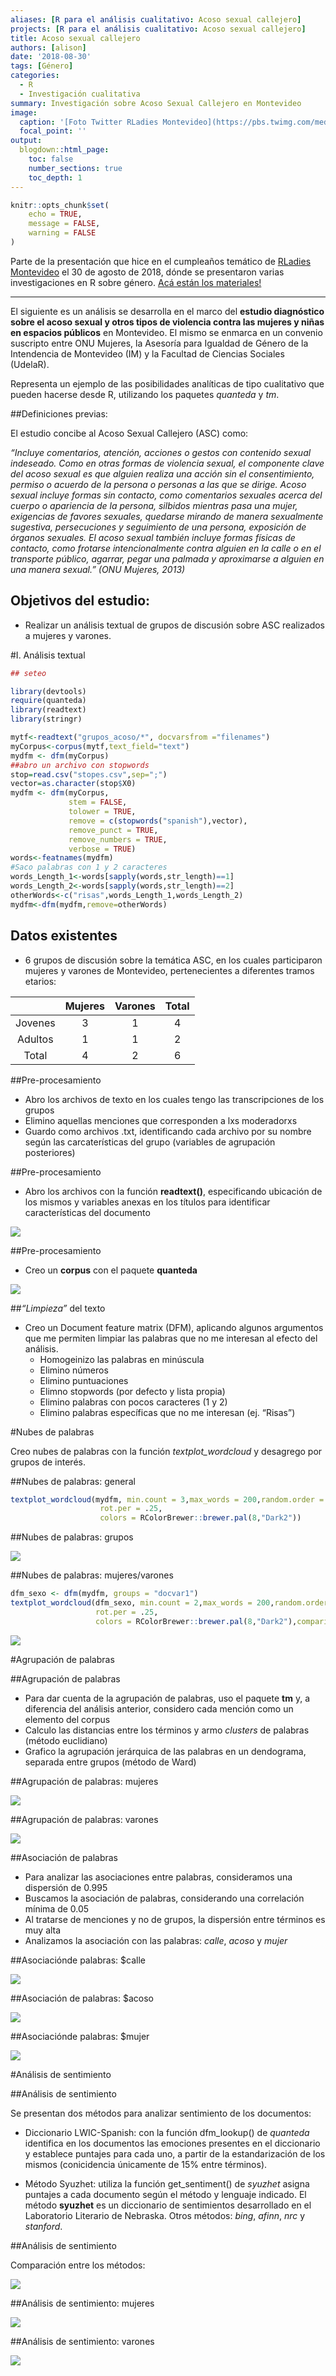 ```yaml
---
aliases: [R para el análisis cualitativo: Acoso sexual callejero]
projects: [R para el análisis cualitativo: Acoso sexual callejero]
title: Acoso sexual callejero
authors: [alison]
date: '2018-08-30'
tags: [Género]
categories:
  - R
  - Investigación cualitativa
summary: Investigación sobre Acoso Sexual Callejero en Montevideo
image:
  caption: '[Foto Twitter RLadies Montevideo](https://pbs.twimg.com/media/Dl4kb0LXoAAOFrP?format=jpg&name=4096x4096)'
  focal_point: ''
output:
  blogdown::html_page:
    toc: false
    number_sections: true
    toc_depth: 1
---
```



```r
knitr::opts_chunk$set(
	echo = TRUE,
	message = FALSE,
	warning = FALSE
)
```


Parte de la presentación que hice en el cumpleaños temático de [RLadies Montevideo](https://twitter.com/RLadiesMVD) el 30 de agosto de 2018, dónde se presentaron varias investigaciones en R sobre género. [Acá están los materiales!](https://github.com/rladies/meetup-presentations_montevideo/tree/master/2018-08-30-1er_a%C3%B1o)

______________


El siguiente es un análisis se desarrolla en el marco del __estudio diagnóstico sobre el acoso sexual y otros tipos de violencia contra las mujeres y niñas en espacios públicos__ en Montevideo. El mismo se enmarca en un convenio suscripto entre ONU Mujeres, la Asesoría para Igualdad de Género de la Intendencia de Montevideo (IM) y la Facultad de Ciencias Sociales (UdelaR).

Representa un ejemplo de las posibilidades analíticas de tipo cualitativo que pueden hacerse desde R, utilizando los paquetes _quanteda_ y _tm_. 



##Definiciones previas:

El estudio concibe al Acoso Sexual Callejero (ASC) como:

_"Incluye comentarios, atención, acciones o gestos con contenido sexual indeseado. Como en
otras formas de violencia sexual, el componente clave del acoso sexual es que alguien
realiza una acción sin el consentimiento, permiso o acuerdo de la persona o personas a las
que se dirige. Acoso sexual incluye formas sin contacto, como comentarios sexuales acerca
del cuerpo o apariencia de la persona, silbidos mientras pasa una mujer, exigencias de
favores sexuales, quedarse mirando de manera sexualmente sugestiva, persecuciones y
seguimiento de una persona, exposición de órganos sexuales. El acoso sexual también
incluye formas físicas de contacto, como frotarse intencionalmente contra alguien en la
calle o en el transporte público, agarrar, pegar una palmada y aproximarse a alguien en una
manera sexual." (ONU Mujeres, 2013)_


## Objetivos del estudio:

- Realizar un análisis textual de grupos de discusión sobre ASC realizados a mujeres y varones.


#I. Análisis textual

```r
## seteo

library(devtools)
require(quanteda)
library(readtext)
library(stringr)

mytf<-readtext("grupos_acoso/*", docvarsfrom ="filenames")
myCorpus<-corpus(mytf,text_field="text")
mydfm <- dfm(myCorpus)
##abro un archivo con stopwords
stop=read.csv("stopes.csv",sep=";")
vector=as.character(stop$X0)
mydfm <- dfm(myCorpus,
             stem = FALSE,
             tolower = TRUE,
             remove = c(stopwords("spanish"),vector), 
             remove_punct = TRUE, 
             remove_numbers = TRUE, 
             verbose = TRUE)
words<-featnames(mydfm)
#Saco palabras con 1 y 2 caracteres
words_Length_1<-words[sapply(words,str_length)==1]
words_Length_2<-words[sapply(words,str_length)==2]
otherWords<-c("risas",words_Length_1,words_Length_2) 
mydfm<-dfm(mydfm,remove=otherWords)
```


## Datos existentes

- 6 grupos de discusión sobre la temática ASC, en los cuales participaron mujeres y varones de Montevideo, pertenecientes a diferentes tramos etarios:


|         | Mujeres | Varones|Total
| :-----: |:-------:| :-----:|:-----:|
| Jovenes | 3       | 1      |4      |
| Adultos | 1       | 1      |2      |
| Total   | 4       | 2      |6      |


##Pre-procesamiento

- Abro los archivos de texto en los cuales tengo las transcripciones de los grupos
- Elimino aquellas menciones que corresponden a lxs moderadorxs 
- Guardo como archivos .txt, identificando cada archivo por su nombre según las carcaterísticas del grupo (variables de agrupación posteriores)

##Pre-procesamiento

- Abro los archivos con la función **readtext()**, especificando ubicación de los mismos y variables anexas en los títulos para identificar características del documento

![](readtext.png)

##Pre-procesamiento

- Creo un **corpus** con el paquete **quanteda** 

![](corpus.png)


<!-- ##Pre-procesamiento -->

<!-- ```{r corpus, echo=TRUE, message=FALSE, warning=FALSE, paged.print=FALSE,size="tiny"} -->
<!-- summary(myCorpus) -->
<!-- ``` -->


##_"Limpieza"_ del texto


- Creo un Document feature matrix (DFM), aplicando algunos argumentos que me permiten limpiar las palabras que no me interesan al efecto del análisis. 
    - Homogeinizo las palabras en minúscula
    - Elimino números
    - Elimino puntuaciones 
    - Elimno stopwords (por defecto y lista propia)
    - Elimino palabras con pocos caracteres (1 y 2)
    - Elimino palabras específicas que no me interesan (ej. "Risas")
    
#Nubes de palabras

Creo nubes de palabras con la función _textplot_wordcloud_ y desagrego por grupos de interés. 


##Nubes de palabras: general


```r
textplot_wordcloud(mydfm, min.count = 3,max_words = 200,random.order = FALSE,
                    rot.per = .25, 
                    colors = RColorBrewer::brewer.pal(8,"Dark2"))

```


##Nubes de palabras: grupos

![](blog_post1/2.png)


##Nubes de palabras: mujeres/varones

```r
dfm_sexo <- dfm(mydfm, groups = "docvar1")
textplot_wordcloud(dfm_sexo, min.count = 2,max_words = 200,random.order = FALSE,
                   rot.per = .25, 
                   colors = RColorBrewer::brewer.pal(8,"Dark2"),comparison = T)
```

![](blog_post1/3.png)


#Agrupación de palabras

##Agrupación de palabras

- Para dar cuenta de la agrupación de palabras, uso el paquete **tm** y, a diferencia del análisis anterior, considero cada mención como un elemento del corpus
- Calculo las distancias entre los términos y armo _clusters_ de palabras (método euclidiano)
- Grafico la agrupación jerárquica de las palabras en un dendograma, separada entre grupos (método de Ward)

##Agrupación de palabras: mujeres

![](blog_post1/4.png)

##Agrupación de palabras: varones

![](blog_post1/5.png)

##Asociación de palabras

- Para analizar las asociaciones entre palabras, consideramos una dispersión de 0.995 
- Buscamos la asociación de palabras, considerando una correlación mínima de 0.05
- Al tratarse de menciones y no de grupos, la dispersión entre términos es muy alta
- Analizamos la asociación con las palabras: _calle_, _acoso_ y _mujer_

##Asociaciónde palabras: $calle

![](blog_post1/6.png)

##Asociación de palabras: $acoso

![](blog_post1/7.png)

##Asociaciónde palabras: $mujer

![](blog_post1/8.png)

#Análisis de sentimiento


##Análisis de sentimiento

Se presentan dos métodos para analizar sentimiento de los documentos:

- Diccionario LWIC-Spanish: con la función dfm_lookup() de _quanteda_ identifica en los documentos las emociones presentes en el diccionario y establece puntajes para cada uno, a partir de la estandarización de los mismos (conicidencia únicamente de 15% entre términos).   

- Método Syuzhet: utiliza la función get_sentiment() de _syuzhet_ asigna puntajes a cada documento según el método y lenguaje indicado. El método **syuzhet** es un diccionario de sentimientos desarrollado en el Laboratorio Literario de Nebraska. Otros métodos: _bing_, _afinn_, _nrc_ y _stanford_. 



##Análisis de sentimiento

Comparación entre los métodos:

![](blog_post1/9.png)

##Análisis de sentimiento: mujeres

![](blog_post1/10.png)

##Análisis de sentimiento: varones

![](blog_post1/11.png)

